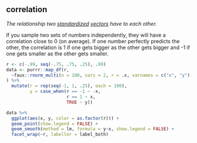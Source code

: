 ## correlation

<dfn>The relationship two [standardized](s.html#standardize) [vectors](v.html#vector) have to each other.</dfn>

If you sample two sets of numbers independently, they will have a correlation close to 0 (on average). If one number perfectly predicts the other, the correlation is 1 if one gets bigger as the other gets bigger and -1 if one gets smaller as the other gets smaller.

```r
r <- c(-.99, seq(-.75, .75, .25), .99)
data <- purrr::map_df(r, 
  ~faux::rnorm_multi(n = 100, vars = 2, r = .x, varnames = c("x", "y"), empirical = TRUE)
) %>%
  mutate(r = rep(seq(-1, 1, .25), each = 100),
         y = case_when(r == -1 ~ -x,
                       r == 1 ~ x,
                       TRUE ~ y))

data %>%
  ggplot(aes(x, y, color = as.factor(r))) +
  geom_point(show.legend = FALSE) +
  geom_smooth(method = lm, formula = y~x, show.legend = FALSE) +
  facet_wrap(~r, labeller = label_both)
```
